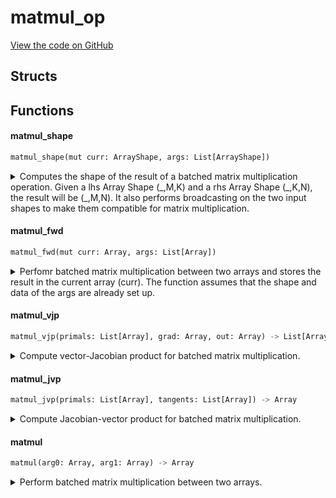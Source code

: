 # matmul_op



[View the code on GitHub](https://github.com/endia-ai/Endia/tree/nightly/endia/functional/binary_ops/matmul_op.mojo)

## Structs

## Functions

#### **matmul_shape**

```python
matmul_shape(mut curr: ArrayShape, args: List[ArrayShape])
```

<details>
<summary>Computes the shape of the result of a batched matrix multiplication operation. Given a lhs Array Shape (_,M,K) and a rhs Array Shape (_,K,N), the result will be (_,M,N). It also performs broadcasting on the two input shapes to make them compatible for matrix multiplication.</summary>

###### Args

- ``curr``: ``ArrayShape``
  The ArrayShape to store the result of the computation.

- ``args``: ``List[ArrayShape]``
  Lhs ArrayShape, rhs ArrayShape.

#### Constraints:
- The number of dimensions of the lhs ArrayShape and rhs ArrayShape must be greater than or equal to 2.
- The last dimension of the lhs ArrayShape must be equal to the second-to-last dimension of the rhs ArrayShape.


</details>

#### **matmul_fwd**

```python
matmul_fwd(mut curr: Array, args: List[Array])
```

<details>
<summary>Perfomr batched matrix multiplication between two arrays and stores the result in the current array (curr). The function assumes that the shape and data of the args are already set up.</summary>

###### Args

- ``curr``: ``Array``
  The current array, must be mutable.

- ``args``: ``List[Array]``
  The two arrays to multiply.


</details>

#### **matmul_vjp**

```python
matmul_vjp(primals: List[Array], grad: Array, out: Array) -> List[Array]
```

<details>
<summary>Compute vector-Jacobian product for batched matrix multiplication.</summary>

###### Args

- ``primals``: ``List[Array]``
  Primal input arrays.

- ``grad``: ``Array``
  Gradient of the output with respect to some scalar function.

- ``out``: ``Array``
  The output of the forward pass.

###### Returns
- ``List[Array]`` - List[Array]: Gradients with respect to each input.

**Note:**
Implements reverse-mode automatic differentiation for batched matrix multiplication.
Returns arrays with shape zero for inputs that do not require gradients.

#### See Also:
fwd: Forward-mode autodiff for batched matrix multiplication.


</details>

#### **matmul_jvp**

```python
matmul_jvp(primals: List[Array], tangents: List[Array]) -> Array
```

<details>
<summary>Compute Jacobian-vector product for batched matrix multiplication.</summary>

###### Args

- ``primals``: ``List[Array]``
  Primal input arrays.

- ``tangents``: ``List[Array]``
  Tangent vectors.

###### Returns
- ``Array`` - Array: Jacobian-vector product.

**Note:**
Implements forward-mode automatic differentiation for batched matrix multiplication.
The result represents how the output changes with respect to
infinitesimal changes in the inputs along the directions specified by the tangents.

#### See Also:
vjp: Reverse-mode autodiff for batched matrix multiplication.


</details>

#### **matmul**

```python
matmul(arg0: Array, arg1: Array) -> Array
```

<details>
<summary>Perform batched matrix multiplication between two arrays.</summary>

###### Args

- ``arg0``: ``Array``
  The first input array.

- ``arg1``: ``Array``
  The second input array.

###### Returns
- ``Array`` - The result of the batched matrix multiplication.

**Examples:**
```python
 a = Array([[1, 2], [3, 4]])
 b = Array([[5, 6], [7, 8]])
 result = matmul(a, b)
 print(result)
```

**Note:**
The shapes of the two arrays must be compatible for matrix multiplication, i.e. the last dimension of the first array must be equal to the second last dimension of the second array.


</details>

